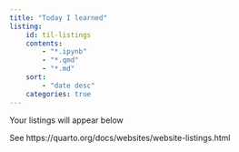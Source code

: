 ```yaml
---
title: "Today I learned"
listing:
    id: til-listings
    contents: 
        - "*.ipynb"
        - "*.qmd"
        - "*.md"
    sort:
        - "date desc"
    categories: true
---
```


Your listings will appear below

::: {#til-listings}
:::

See https://quarto.org/docs/websites/website-listings.html